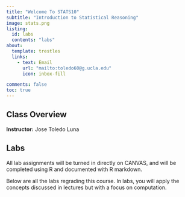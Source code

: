 ```yaml
---
title: "Welcome To STATS10"
subtitle: "Introduction to Statistical Reasoning"
image: stats.png
listing:
  id: labs
  contents: "labs"
about:
  template: trestles
  links:
    - text: Email
      url: "mailto:toledo60@g.ucla.edu"
      icon: inbox-fill

comments: false
toc: true
---
```

::: {.column-page}

## Class Overview

**Instructor:** Jose Toledo Luna


## Labs 

All lab assignments will be turned in directly on CANVAS,
and will be completed using R and documented with R markdown.


Below are all the labs regrading this course. 
In labs, you will apply the concepts discussed in lectures but with a focus on computation. 


::: {#labs}
:::



:::